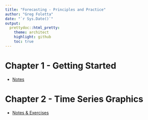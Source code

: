 ```yaml
---
title: "Forecasting - Principles and Practice"
author: "Greg Foletta"
date: "`r Sys.Date()`"
output:
  prettydoc::html_pretty:
    theme: architect
    highlight: github
    toc: true
---
```


# Chapter 1 - Getting Started

* [Notes](01-getting_started.html)

# Chapter 2 - Time Series Graphics

* [Notes & Exercises](02-time_series_graphics.html)

